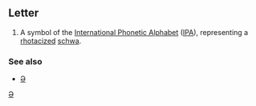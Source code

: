 ==Letter==
'''{{IPAchar|ɚ}}'''

#A symbol of the [[International Phonetic Alphabet]] ([[IPA]]), representing a [[rhotacized]] [[schwa]].

===See also===
*[[ə|Ə]]

[[Category:IPA symbols|Ə]]